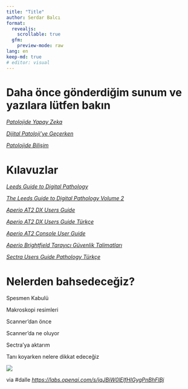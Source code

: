 ```yaml
---
title: "Title"
author: Serdar Balcı
format:
  revealjs:
    scrollable: true
  gfm:
    preview-mode: raw
lang: en
keep-md: true
# editor: visual
---
```


# Daha önce gönderdiğim sunum ve yazılara lütfen bakın

_[Patolojide Yapay Zeka](https://docs.google.com/presentation/d/1o1Glh4xTOPYEjX0s9uUKxwhEdwj7NZa7pj7fjZv6gAE/edit#slide=id.p)_

_[Dijital Patoloji'ye Geçerken](https://docs.google.com/document/d/10osEzn36YuIaLW8qQp3ANuQeCZi-SqJkA5LV-R7bcWU/edit#heading=h.vk8e6k5f2h73)_

_[Patolojide Bilişim](https://docs.google.com/document/d/1HUWnkXb-6_IzNHiU3LTVDwLvgQM8eLZUaYWRzeSDl2U/edit#heading=h.awc8eb1l8ncb)_

# Kılavuzlar

_[Leeds Guide to Digital Pathology](https://www.serdarbalci.com/edufiles/18778_Leeds_Guide_to_Digital_Pathology_Brochure_A4_final_hi.pdf)_

_[The Leeds Guide to Digital Pathology Volume 2](https://www.serdarbalci.com/edufiles/Horizontal_Leeds_guide_032222_whtpg1.pdf)_

_[Aperio AT2 DX Users Guide](https://www.serdarbalci.com/edufiles/Aperio_AT2_DX_User_s_Guide.pdf)_

_[Aperio AT2 DX Users Guide Türkçe](https://www.serdarbalci.com/edufiles/Aperio_AT2_DX_User_s_Guide_TR.pdf)_

_[Aperio AT2 Console User Guide](https://www.serdarbalci.com/edufiles/MAN-0251_Aperio_AT2_Console_User_Guide.pdf)_

_[Aperio Brightfield Tarayıcı Güvenlik Talimatları](https://www.serdarbalci.com/edufiles/Aperio-Brightfield-Tarayici-Guvenlik-Talimatlari.pdf)_

_[Sectra Users Guide Pathology Türkçe](https://www.serdarbalci.com/edufiles/Sectra_UsersGuide_Pathology_Turkish.pdf)_

# Nelerden bahsedeceğiz?

Spesmen Kabulü

Makroskopi resimleri

Scanner’dan önce

Scanner’da ne oluyor

Sectra’ya aktarım

Tanı koyarken nelere dikkat edeceğiz

![](./img-local/gpdp10.png)

via \#dalle  _[https://labs\.openai\.com/s/jqJBiW0lElfHIGygPnBhFlBj](https://labs.openai.com/s/jqJBiW0lElfHIGygPnBhFlBj)_

